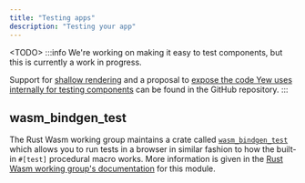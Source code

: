 ```yaml
---
title: "Testing apps"
description: "Testing your app"
---
```


&lt;TODO&gt;
:::info
We're working on making it easy to test components, but this is currently a work in progress.

Support for [shallow rendering](https://github.com/yewstack/yew/issues/1413) and a proposal to
[expose the code Yew uses internally for testing components](https://github.com/yewstack/yew/issues/1413)
can be found in the GitHub repository.
:::

## wasm\_bindgen\_test

The Rust Wasm working group maintains a crate called [`wasm_bindgen_test`](https://rustwasm.github.io/docs/wasm-bindgen/wasm-bindgen-test/index.html) which allows you to run tests in a browser in similar fashion to how 
the built-in `#[test]` procedural macro works. More information is given in the [Rust Wasm working group's documentation](https://rustwasm.github.io/docs/wasm-bindgen/wasm-bindgen-test/index.html)
for this module.
